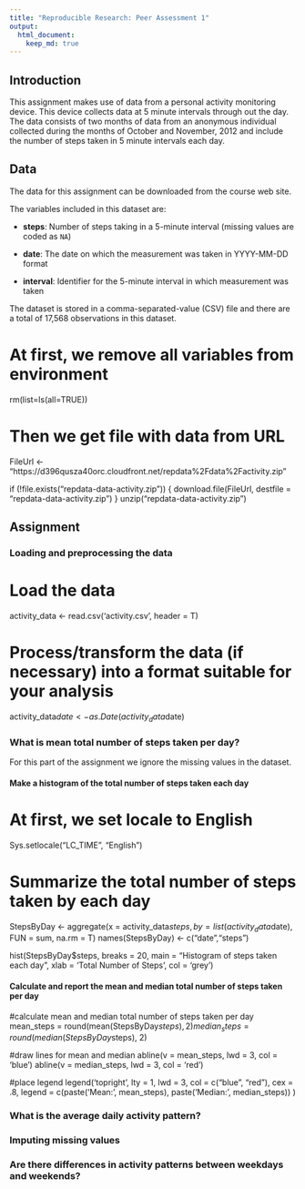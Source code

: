 ```yaml
---
title: "Reproducible Research: Peer Assessment 1"
output: 
  html_document:
    keep_md: true
---
```


## Introduction
This assignment makes use of data from a personal activity monitoring device. This device collects data at 5 minute intervals through out the day. The data consists of two months of data from an anonymous individual collected during the months of October and November, 2012 and include the number of steps taken in 5 minute intervals each day.

## Data
The data for this assignment can be downloaded from the course web site.

The variables included in this dataset are:

* **steps**: Number of steps taking in a 5-minute interval (missing values are coded as `NA`)

* **date**: The date on which the measurement was taken in YYYY-MM-DD     format

* **interval**: Identifier for the 5-minute interval in which     measurement was taken

The dataset is stored in a comma-separated-value (CSV) file and there are a total of 17,568 observations in this dataset.

# At first, we remove all variables from environment
rm(list=ls(all=TRUE))

# Then we get file with data from URL
FileUrl <- "https://d396qusza40orc.cloudfront.net/repdata%2Fdata%2Factivity.zip"

if (!file.exists("repdata-data-activity.zip")) {
   download.file(FileUrl, destfile = "repdata-data-activity.zip")
}
unzip("repdata-data-activity.zip")

## Assignment

### Loading and preprocessing the data
# Load the data
activity_data <-
    read.csv('activity.csv', header = T)

# Process/transform the data (if necessary) into a format suitable for your analysis
activity_data$date <- 
    as.Date(activity_data$date)

### What is mean total number of steps taken per day?
For this part of the assignment we ignore the missing values in the dataset.

#### Make a histogram of the total number of steps taken each day
# At first, we set locale to English
Sys.setlocale("LC_TIME", "English")

# Summarize the total number of steps taken by each day
StepsByDay <-
   aggregate(x = activity_data$steps,
             by = list(activity_data$date),
             FUN = sum,
             na.rm = T)
names(StepsByDay) <- c("date","steps")

hist(StepsByDay$steps, 
     breaks = 20,
     main = "Histogram of steps taken each day",
     xlab = 'Total Number of Steps',
     col = 'grey')

#### Calculate and report the **mean** and **median** total number of steps taken per day
#calculate mean and median total number of steps taken per day
mean_steps = round(mean(StepsByDay$steps), 2)
median_steps = round(median(StepsByDay$steps), 2)

#draw lines for mean and median
abline(v = mean_steps, lwd = 3, col = 'blue')
abline(v = median_steps, lwd = 3, col = 'red')

#place legend
legend('topright',
       lty = 1,
       lwd = 3,
       col = c("blue", "red"),
       cex = .8, 
       legend = c(paste('Mean: ', mean_steps),
       paste('Median: ', median_steps))
       )

### What is the average daily activity pattern?



### Imputing missing values



### Are there differences in activity patterns between weekdays and weekends?
